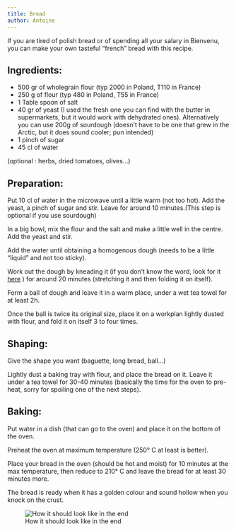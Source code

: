 ```yaml
---
title: Bread
author: Antoine
---
```


::: {.callout-important appearance="minimal"}
If you are tired of polish bread or of spending all your salary in Bienvenu, you can make your own tasteful "french" bread with this recipe.
:::

## Ingredients:

-   500 gr of wholegrain flour (typ 2000 in Poland, T110 in France)
-   250 g of flour (typ 480 in Poland, T55 in France)
-   1 Table spoon of salt
-   40 gr of yeast (I used the fresh one you can find with the butter in supermarkets, but it would work with dehydrated ones). Alternatively you can use 200g of sourdough (doesn't have to be one that grew in the Arctic, but it does sound cooler; pun intended)
-   1 pinch of sugar
-   45 cl of water

(optional : herbs, dried tomatoes, olives…)

## Preparation:

Put 10 cl of water in the microwave until a little warm (not too hot). Add the yeast, a pinch of sugar and stir. Leave for around 10 minutes.(This step is optional if you use sourdough)

In a big bowl, mix the flour and the salt and make a little well in the centre. Add the yeast and stir.

Add the water until obtaining a homogenous dough (needs to be a little “liquid” and not too sticky).

Work out the dough by kneading it (if you don't know the word, look for it [here](https://en.wiktionary.org/wiki/knead) ) for around 20 minutes (stretching it and then folding it on itself).

Form a ball of dough and leave it in a warm place, under a wet tea towel for at least 2h.

Once the ball is twice its original size, place it on a workplan lightly dusted with flour, and fold it on itself 3 to four times.

## Shaping:

Give the shape you want (baguette, long bread, ball…)

Lightly dust a baking tray with flour, and place the bread on it. Leave it under a tea towel for 30-40 minutes (basically the time for the oven to pre-heat, sorry for spoiling one of the next steps).

## Baking:

Put water in a dish (that can go to the oven) and place it on the bottom of the oven.

Preheat the oven at maximum temperature (250° C at least is better).

Place your bread in the oven (should be hot and moist) for 10 minutes at the max temperature, then reduce to 210° C and leave the bread for at least 30 minutes more.

The bread is ready when it has a golden colour and sound hollow when you knock on the crust.

![How it should look like in the end](images/Bread.webp)
